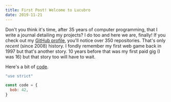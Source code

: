 ```yaml
---
title: First Post! Welcome to Lucubro
date: 2019-11-21
---
```


Don't you think it's time, after 35 years of computer programming, that I write a journal detailing my projects? I do too and here we are, finally! If you check out my [GitHub profile](https://github.com/millette), you'll notice over 350 repositories. That's only _recent_ (since 2008) history. I fondly remember my first web game back in 1997 but that's another story. 10 years before that was my first paid gig (I was 16) but that story too will have to wait.

Here's a bit of [code](about).

```js
"use strict"

const code = {
  bob: 42,
}
```
